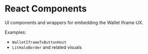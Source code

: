 # React Components

UI components and wrappers for embedding the Wallet Iframe UX.

Examples:

- `WalletIframeTxButtonHost`
- `LitHaloBorder` and related visuals

